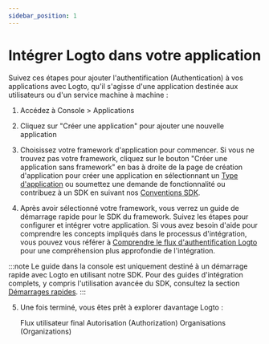 ```yaml
---
sidebar_position: 1
---
```


# Intégrer Logto dans votre application

Suivez ces étapes pour ajouter l'authentification (Authentication) à vos applications avec Logto, qu'il s'agisse d'une application destinée aux utilisateurs ou d'un service machine à machine :

1. Accédez à <CloudLink to="/applications">Console > Applications</CloudLink>

2. Cliquez sur "Créer une application" pour ajouter une nouvelle application

3. Choisissez votre framework d'application pour commencer. Si vous ne trouvez pas votre framework, cliquez sur le bouton "Créer une application sans framework" en bas à droite de la page de création d'application pour créer une application en sélectionnant un [Type d'application](/integrate-logto/application-data-structure/#application-types) ou soumettez une demande de fonctionnalité ou contribuez à un SDK en suivant nos [Conventions SDK](/developers/sdk-conventions).

4. Après avoir sélectionné votre framework, vous verrez un guide de démarrage rapide pour le SDK du framework. Suivez les étapes pour configurer et intégrer votre application. Si vous avez besoin d'aide pour comprendre les concepts impliqués dans le processus d'intégration, vous pouvez vous référer à [Comprendre le flux d'authentification Logto](/integrate-logto/integrate-logto-into-your-application/understand-authentication-flow/) pour une compréhension plus approfondie de l'intégration.

:::note
Le guide dans la console est uniquement destiné à un démarrage rapide avec Logto en utilisant notre SDK. Pour des guides d'intégration complets, y compris l'utilisation avancée du SDK, consultez la section [Démarrages rapides](/quick-starts).
:::

5. Une fois terminé, vous êtes prêt à explorer davantage Logto :

   <Url type="inline" href="/end-user-flows">
     Flux utilisateur final
   </Url>
   <Url type="inline" style={{ marginInlineStart: '24px' }} href="/authorization">
     Autorisation (Authorization)
   </Url>
   <Url type="inline" style={{ marginInlineStart: '24px' }} href="/organizations">
     Organisations (Organizations)
   </Url>
